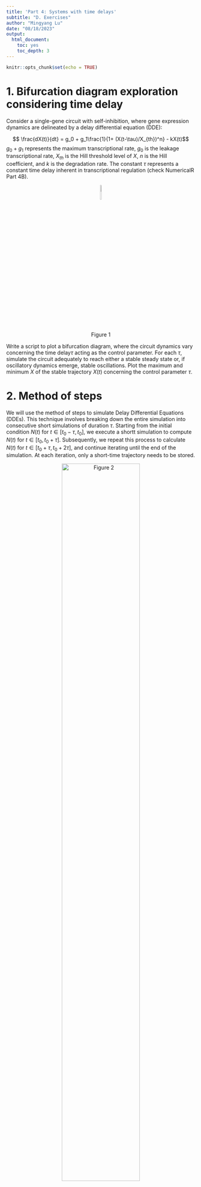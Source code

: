 ```yaml
---
title: 'Part 4: Systems with time delays'
subtitle: "D. Exercises"
author: "Mingyang Lu"
date: "08/18/2023"
output:
  html_document:
    toc: yes
    toc_depth: 3
---
```


```r
knitr::opts_chunk$set(echo = TRUE)
```

# 1. Bifurcation diagram exploration considering time delay

Consider a single-gene circuit with self-inhibition, where gene expression dynamics are delineated by a delay differential equation (DDE):

$$ \frac{dX(t)}{dt} = g_0 + g_1\frac{1}{1+ (X(t-\tau)/X_{th})^n} - kX(t)$$
$g_0 + g_1$ represents the maximum transcriptional rate, $g_0$ is the leakage transcriptional rate, $X_{th}$ is the Hill threshold level of $X$, $n$ is the Hill coefficient, and $k$ is the degradation rate. The constant $\tau$ represents a constant time delay inherent in transcriptional regulation (check NumericalR Part 4B).

<center> ![Figure 1](./extra/data/02A/fig4.png){width=10%} </center>

Write a script to plot a bifurcation diagram, where the circuit dynamics vary concerning the time delay$\tau$ acting as the control parameter. For each $\tau$, simulate the circuit adequately to reach either a stable steady state or, if oscillatory dynamics emerge, stable oscillations. Plot the maximum and minimum $X$ of the stable trajectory $X(t)$ concerning the control parameter $\tau$.

# 2. Method of steps

We will use the method of steps to simulate Delay Differential Equations (DDEs). This technique involves breaking down the entire simulation into consecutive short simulations of duration $\tau$. Starting from the initial condition $N(t)$ for $t \in [t_0-\tau,t_0]$, we execute a shortt simulation to compute $N(t)$ for $t \in [t_0, t_0 + \tau]$. Subsequently, we repeat this process to calculate $N(t)$ for $t \in [t_0+\tau, t_0+2\tau]$, and continue iterating until the end of the simulation. At each iteration, only a short-time trajectory needs to be stored.

<center> ![Figure 2](./extra/data/04D/steps.png){width=70%} </center>

To implement the method of steps:

**(a)** Define a function to perform an iteration of short DDE simulation. This function will take the time trajectory from the previous iteration (or the initial condition for the first iteration) as input and generate the time trajectory for the current iteration. Use Heun's method as the DDE integrator in this implementation.

**(b)** Develop a function to conduct a complete DDE simulation using the method of steps. This function will iteratively call the function defined in **(a)**.

**(c)** Test the algorithm using the logistic growth model with time delays (refer to the examples in numericalR 04B). Compare the results obtained from the method of steps with those obtained from a standard DDE numerical solver and check whether you are able to obtain the same outcomes.

# 3. More on the negative feedback loops

In Part 4C, we examined a few negative feedback loops. The loop with either three nodes (Figure 2) or four nodes (Figure 3) can generate oscillatory dynamics. 

**(a)** Find a set of parameters for Equation (2) in Part 4C, so that the system generates similar dynamics as those for the loop with three nodes.

**(b)** Find a set of parameters for Equation (2) in Part 4C, so that the system generates similar dynamics as those for the loop with four nodes.
